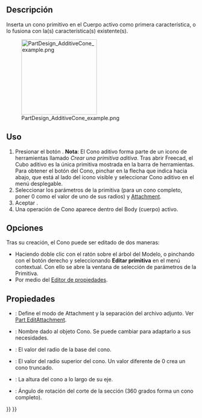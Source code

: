 <languages/>

<div class="mw-translate-fuzzy">
{{Docnav/es
|[[PartDesign_AdditiveBox/es|Cubo aditivo]]
|[[PartDesign_AdditiveCylinder/es|Cilindro aditivo]]
|[[PartDesign_Workbench/es|DiseñoPiezas]]
|IconL=PartDesign_AdditiveBox.svg
|IconR=PartDesign AdditiveCylinder.svg
|IconC=Workbench_PartDesign.svg
}}
</div>

<div class="mw-translate-fuzzy">
{{GuiCommand/es
|Name=PartDesign AdditiveCone
|Name/es=DiseñoPiezas ConoAditivo
|MenuLocation=DiseñoPiezas → Crear una primitiva aditiva → Cono Aditivo
|Workbenches=[[PartDesign_Workbench/es|DiseñoPiezas]]
|Version=0.17
|SeeAlso=[[PartDesign_CompPrimitiveAdditive/es|Crear una primitiva aditiva]], [[PartDesign_SubtractiveCone/es|Cono Sustractivo]]
}}
</div>

<span id="Description"></span>
==Descripción==

Inserta un cono primitivo en el Cuerpo activo como primera característica, o lo fusiona con la(s) característica(s) existente(s).

[[File:PartDesign_AdditiveCone_example.png|200px]]

<span id="Usage"></span>
==Uso==

<div class="mw-translate-fuzzy">
# Presionar el botón {{KEY|[[Image:PartDesign AdditiveCone.svg|24px]] '''Cono aditivo'''}} . '''Nota''': El Cono aditivo forma parte de un icono de herramientas llamado ''Crear una primitiva aditiva''. Tras abrir Freecad, el Cubo aditivo es la única primitiva mostrada en la barra de herramientas. Para obtener el botón del Cono, pinchar en la flecha que indica hacia abajo, que está al lado del icono visible y seleccionar Cono aditivo en el menú desplegable.
# Seleccionar los parámetros de la primitiva (para un cono completo, poner 0 como el valor de uno de sus radios) y  [[Part_EditAttachment|Attachment]].
# Aceptar {{KEY|OK}}.
# Una operación de Cono aparece dentro del Body (cuerpo) activo.
</div>

<span id="Options"></span>
==Opciones==

Tras su creación, el Cono puede ser editado de dos maneras:
* Haciendo doble clic con el ratón sobre el árbol del Modelo, o pinchando con el botón derecho y seleccionando '''Editar primitiva''' en el menú contextual. Con ello se abre la ventana de selección de parámetros de la Primitiva.
* Por medio del  [[Property_editor/es|Editor de propiedades]].

<span id="Properties"></span>
==Propiedades==

<div class="mw-translate-fuzzy">
* {{PropertyData/es|Attachment}}: Define el modo de Attachment y la separación del archivo adjunto. Ver [[Part_EditAttachment|Part EditAttachment]].
* {{PropertyData/es|Label}}: Nombre dado al objeto Cono. Se puede cambiar para adaptarlo a sus necesidades.
* {{PropertyData/es|Radio1}}: El valor del radio de la base del cono.
* {{PropertyData/es|Radio2}}: El valor del radio superior del cono. Un valor diferente de 0 crea un cono truncado.
* {{PropertyData/es|Altura}}: La altura del cono a lo largo de su eje.
* {{PropertyData/es|Ángulo}}: Ángulo de rotación del corte de la sección (360 grados forma un cono completo).
</div>


<div class="mw-translate-fuzzy">
{{Docnav/es
|[[PartDesign_AdditiveBox/es|Cubo aditivo]]
|[[PartDesign_AdditiveCylinder/es|Cilindro aditivo]]
|[[PartDesign_Workbench/es|DiseñoPiezas]]
|IconL=PartDesign_AdditiveBox.svg
|IconR=PartDesign_AdditiveCylinder.svg
|IconC=Workbench_PartDesign.svg
}}
</div>

{{PartDesign_Tools_navi{{#translation:}}}}
{{Userdocnavi{{#translation:}}}}